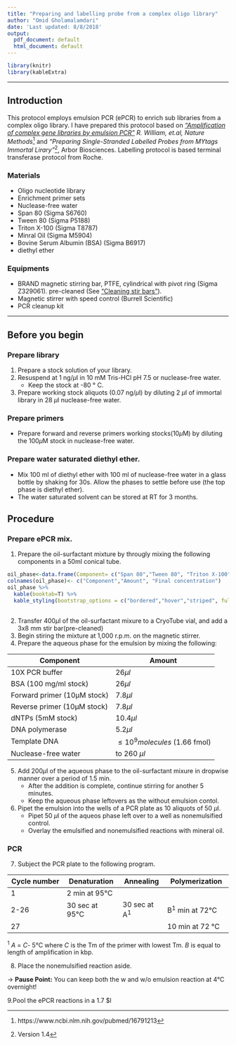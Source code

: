 ```yaml
---
title: "Preparing and labelling probe from a complex oligo library"
author: "Omid Gholamalamdari"
date: 'Last updated: 8/8/2018'
output:
  pdf_document: default
  html_document: default
---
```


```r
library(knitr)
library(kableExtra)
```

---

## Introduction

This protocol employs emulsion PCR (ePCR) to enrich sub libraries from a complex oligo library. I have prepared this protocol based on [ _"Amplification of complex gene libraries by emulsion PCR"_ ](https://www.ncbi.nlm.nih.gov/pubmed/16791213) _R. William, et.al, Nature Methods_[^1] and _"Preparing Single-Stranded Labelled Probes from MYtags Immortal Lirary"_[^2], Arbor Biosciences.
Labelling protocol is based terminal transferase protocol from Roche. 

### Materials
+ Oligo nucleotide library
+ Enrichment primer sets
+ Nuclease-free water
+ Span 80 (Sigma S6760)
+ Tween 80 (Sigma P5188)
+ Triton X-100 (Sigma T8787)
+ Minral Oil (Sigma M5904)
+ Bovine Serum Albumin (BSA) (Sigma B6917)
+ diethyl ether 


### Equipments
+ BRAND magnetic stirring bar, PTFE, cylindrical with pivot ring (Sigma Z329061). pre-cleaned (See ["Cleaning stir bars"](./cleaning_stir_bars.html)).
+ Magnetic stirrer with speed control (Burrell Scientific)
+ PCR cleanup kit

-----

## Before you begin

### Prepare library
1. Prepare a stock solution of your library. 
2. Resuspend at 1 ng/$\mu$l in 10 mM Tris-HCl pH 7.5 or nuclease-free water. 
    + Keep the stock at -80 &deg; C.
3. Prepare working stock aliquots (0.07 ng/$\mu$l) by diluting 2 $\mu$l of immortal library in 28 $\mu$l nuclease-free water.

### Prepare primers
+ Prepare forward and reverse primers working stocks(10$\mu$M) by diluting the 100$\mu$M stock in nuclease-free water.

### Prepare water saturated diethyl ether.
+ Mix 100 ml of diethyl ether with 100 ml of nuclease-free water in a glass bottle by shaking for 30s. Allow the phases to settle before use (the top phase is diethyl ether).
+ The water saturated solvent can be stored at RT for 3 months.

## Procedure
### Prepare ePCR mix.
1. Prepare the oil-surfactant mixture by througly mixing the following components in a 50ml conical tube.

```r
oil_phase<-data.frame(Component= c("Span 80","Tween 80", "Triton X-100", "Mineral oil"), Amount=c("2.25ml", "200µl", "25µl", "to 50ml"),Final_conc=c("4.5% (vol/vol)","0.4% (vol/vol)","0.05% (vol/vol)",""))
colnames(oil_phase)<- c("Component","Amount", "Final concentration")
oil_phase %>%
  kable(booktab=T) %>%
  kable_styling(bootstrap_options = c("bordered","hover","striped", full_width = F, position="float-right"))
  
```

2. Transfer 400$\mu$l of the oil-surfactant mixure to a CryoTube vial, and add a 3x8 mm stir bar(pre-cleaned)
3. Begin stiring the mixture at 1,000 r.p.m. on the magnetic stirrer.
4. Prepare the aqueous phase for the emulsion by mixing the following:

| Component | Amount |
| ------| ---- |
|10X PCR buffer | 26$\mu l$ |
| BSA (100 mg/ml stock) | 26$\mu l$ |
| Forward primer (10µM stock) | 7.8$\mu l$ |
| Reverse primer (10µM stock) | 7.8$\mu l$ |
| dNTPs (5mM stock) | 10.4$\mu l$ |
| DNA polymerase | 5.2$\mu l$  |
| Template DNA | $\le 10^{9} molecules$ (1.66 fmol)  |
| Nuclease-free water | to 260 $\mu l$ |

5. Add 200$\mu$l of the aqueous phase to the oil-surfactant mixure in dropwise manner over a period of 1.5 min.
    + After the addition is complete, continue stirring for another 5 minutes.
    + Keep the aqueous phase leftovers as the without emulsion contol.
6. Pipet the emulsion into the wells of a PCR plate as 10 aliquots of 50 $\mu$l.
    + Pipet 50 $\mu$l of the aqueos phase left over to a well as nonemulsified control.
    + Overlay the emulsified and nonemulsified reactions with mineral oil.
    
### PCR
7. Subject the PCR plate to the following program.

| Cycle number | Denaturation | Annealing | Polymerization |
|--------------|--------------|-----------|----------------|
| 1            | 2 min at 95&deg;C |           |                |
| 2-26        | 30 sec at 95&deg;C | 30 sec at A^1^| B^1^ min at 72&deg;C|
| 27          |               |           |  10 min at 72 &deg;C|

^1^ _A_ = _C_- 5&deg;C where _C_ is the Tm of the primer with lowest Tm. _B_ is equal to length of amplification in kbp.

8. Place the nonemulsified reaction aside.

$\to$ __Pause Point:__ You can keep both the w and w/o emulsion reaction at 4&deg;C overnight!

9.Pool the ePCR reactions in a 1.7 $\milli l




[^1]: https://www.ncbi.nlm.nih.gov/pubmed/16791213
[^2]: Version 1.4